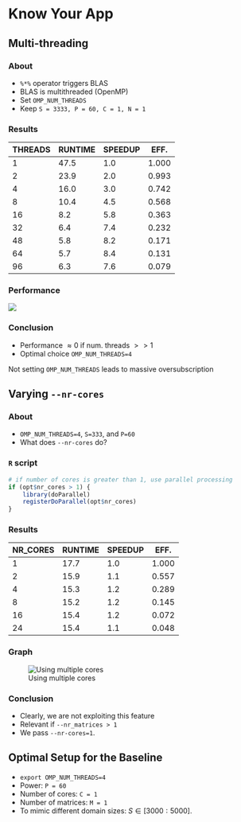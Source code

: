 # Know Your App


## Multi-threading

::: {.panel-tabset}

### About

- `%*%` operator triggers BLAS
- BLAS is multithreaded (OpenMP)
- Set `OMP_NUM_THREADS`
- Keep `S = 3333, P = 60, C = 1, N = 1`

### Results 

<div style="font-size: 0.75em;">

| THREADS | RUNTIME | SPEEDUP | EFF.  |
|---------|---------|---------|-------|
| 1       | 47.5    | 1.0     | 1.000 |
| 2       | 23.9    | 2.0     | 0.993 |
| 4       | 16.0    | 3.0     | 0.742 |
| 8       | 10.4    | 4.5     | 0.568 |
| 16      | 8.2     | 5.8     | 0.363 |
| 32      | 6.4     | 7.4     | 0.232 |
| 48      | 5.8     | 8.2     | 0.171 |
| 64      | 5.7     | 8.4     | 0.131 |
| 96      | 6.3     | 7.6     | 0.079 |

</div>

### Performance

![](img/scaling_omp_num_threads.png)

### Conclusion

- Performance $\approx 0$ if num. threads $>> 1$
- Optimal choice `OMP_NUM_THREADS=4`

:::: {.callout-warning .fragment}
Not setting `OMP_NUM_THREADS` leads to massive oversubscription
::::

<!--
:::: {.callout-tip .fragment}
`OMP_NUM_THREADS` $\leq$ number of cores
::::
-->
:::

## Varying `--nr-cores`

::: {.panel-tabset}

### About

- `OMP_NUM_THREADS=4`, `S=333`, and `P=60`
- What does `--nr-cores` do?

### `R` script

```r
# if number of cores is greater than 1, use parallel processing
if (opt$nr_cores > 1) {
    library(doParallel)
    registerDoParallel(opt$nr_cores)
}
```

### Results

<div style="font-size: 0.75em;">

| NR_CORES | RUNTIME | SPEEDUP | EFF.  |
|---------|---------|---------|-------|
| 1       | 17.7    | 1.0     | 1.000 |
| 2       | 15.9    | 1.1     | 0.557 |
| 4       | 15.3    | 1.2     | 0.289 |
| 8       | 15.2    | 1.2     | 0.145 |
| 16      | 15.4    | 1.2     | 0.072 |
| 24      | 15.4    | 1.1     | 0.048 |

</div>

### Graph

![Using multiple cores](img/runtime_nr_cores.png)

### Conclusion

- Clearly, we are not exploiting this feature
- Relevant if `--nr_matrices > 1`
- We pass `--nr-cores=1`.

:::

## Optimal Setup for the Baseline

- `export OMP_NUM_THREADS=4`
- Power: `P = 60`
- Number of cores: `C = 1`
- Number of matrices: `M = 1`
- To mimic different domain sizes: $S \in [3000 : 5000]$.
